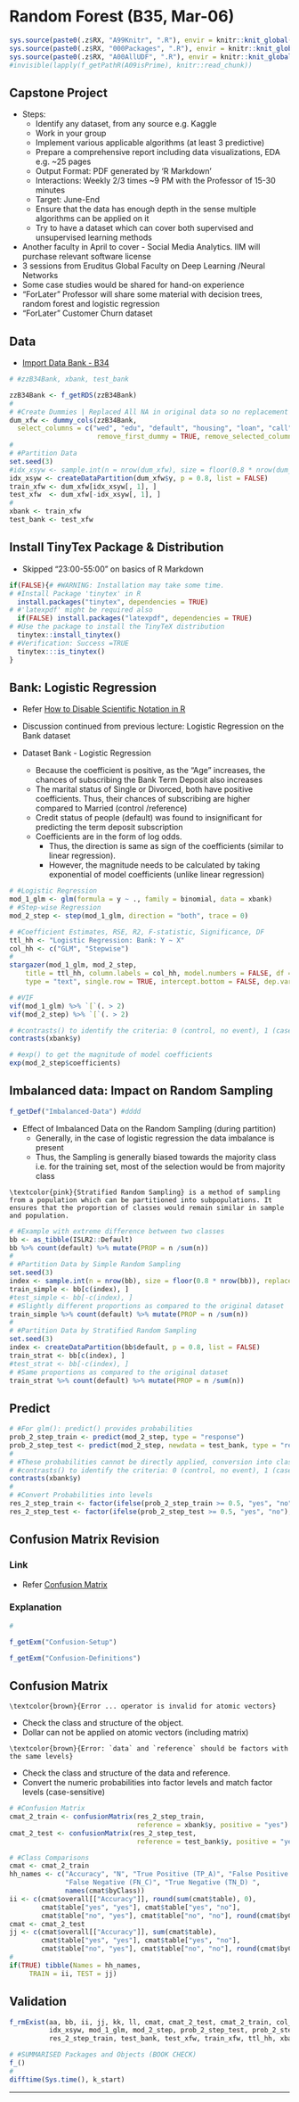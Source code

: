 # Random Forest (B35, Mar-06) {#b35}

```r
sys.source(paste0(.z$RX, "A99Knitr", ".R"), envir = knitr::knit_global())
sys.source(paste0(.z$RX, "000Packages", ".R"), envir = knitr::knit_global())
sys.source(paste0(.z$RX, "A00AllUDF", ".R"), envir = knitr::knit_global())
#invisible(lapply(f_getPathR(A09isPrime), knitr::read_chunk))
```

## Capstone Project

- Steps:
  - Identify any dataset, from any source e.g. Kaggle
  - Work in your group
  - Implement various applicable algorithms (at least 3 predictive)
  - Prepare a comprehensive report including data visualizations, EDA e.g. ~25 pages
  - Output Format: PDF generated by 'R Markdown'
  - Interactions: Weekly 2/3 times ~9 PM with the Professor of 15-30 minutes
  - Target: June-End
  - Ensure that the data has enough depth in the sense multiple algorithms can be applied on it
  - Try to have a dataset which can cover both supervised and unsupervised learning methods

- Another faculty in April to cover - Social Media Analytics. IIM will purchase relevant software license
- 3 sessions from Eruditus Global Faculty on Deep Learning /Neural Networks
- Some case studies would be shared for hand-on experience
- "ForLater" Professor will share some material with decision trees, random forest and logistic regression
- "ForLater" Customer Churn dataset

## Data

- [Import Data Bank - B34](#set-bank-b34 "b34")

```r
# #zzB34Bank, xbank, test_bank
```

```r
zzB34Bank <- f_getRDS(zzB34Bank)
#
# #Create Dummies | Replaced All NA in original data so no replacement in dummy columns |
dum_xfw <- dummy_cols(zzB34Bank, 
  select_columns = c("wed", "edu", "default", "housing", "loan", "call", "poutcome"),
                      remove_first_dummy = TRUE, remove_selected_columns = TRUE) 
#
# #Partition Data
set.seed(3)
#idx_xsyw <- sample.int(n = nrow(dum_xfw), size = floor(0.8 * nrow(dum_xfw)), replace = FALSE)
idx_xsyw <- createDataPartition(dum_xfw$y, p = 0.8, list = FALSE)
train_xfw <- dum_xfw[idx_xsyw[, 1], ] 
test_xfw  <- dum_xfw[-idx_xsyw[, 1], ]
#
xbank <- train_xfw
test_bank <- test_xfw
```

## Install TinyTex Package & Distribution

- Skipped "23:00-55:00" on basics of R Markdown

```r
if(FALSE){# #WARNING: Installation may take some time.
# #Install Package 'tinytex' in R
  install.packages("tinytex", dependencies = TRUE)
# #'latexpdf' might be required also
  if(FALSE) install.packages("latexpdf", dependencies = TRUE)
# #Use the package to install the TinyTeX distribution
  tinytex::install_tinytex()
# #Verification: Success =TRUE
  tinytex:::is_tinytex()
}
```


## Bank: Logistic Regression

- Refer [How to Disable Scientific Notation in R](#scipen-b09 "b09")
- Discussion continued from previous lecture: Logistic Regression on the Bank dataset


- Dataset Bank - Logistic Regression
  - Because the coefficient is positive, as the "Age" increases, the chances of subscribing the Bank Term Deposit also increases
  - The marital status of Single or Divorced, both have positive coefficients. Thus, their chances of subscribing are higher compared to Married (control /reference)
  - Credit status of people (default) was found to insignificant for predicting the term deposit subscription
  - Coefficients are in the form of log odds.
    - Thus, the direction is same as sign of the coefficients (similar to linear regression). 
    - However, the magnitude needs to be calculated by taking exponential of model coefficients (unlike linear regression)


```r
# #Logistic Regression 
mod_1_glm <- glm(formula = y ~ ., family = binomial, data = xbank)
# #Step-wise Regression
mod_2_step <- step(mod_1_glm, direction = "both", trace = 0)
```

```r
# #Coefficient Estimates, RSE, R2, F-statistic, Significance, DF
ttl_hh <- "Logistic Regression: Bank: Y ~ X"
col_hh <- c("GLM", "Stepwise")
#
stargazer(mod_1_glm, mod_2_step, 
    title = ttl_hh, column.labels = col_hh, model.numbers = FALSE, df = FALSE, report = "vc*", 
    type = "text", single.row = TRUE, intercept.bottom = FALSE, dep.var.caption = "", digits = 4)
```


```r
# #VIF
vif(mod_1_glm) %>% `[`(. > 2)
vif(mod_2_step) %>% `[`(. > 2)
```


```r
# #contrasts() to identify the criteria: 0 (control, no event), 1 (case, event)
contrasts(xbank$y)
```

```r
# #exp() to get the magnitude of model coefficients
exp(mod_2_step$coefficients)
```


## Imbalanced data: Impact on Random Sampling

```r
f_getDef("Imbalanced-Data") #dddd
```

- Effect of Imbalanced Data on the Random Sampling (during partition)
  - Generally, in the case of logistic regression the data imbalance is present 
  - Thus, the Sampling is generally biased towards the majority class i.e. for the training set, most of the selection would be from majority class 


```definition
\textcolor{pink}{Stratified Random Sampling} is a method of sampling from a population which can be partitioned into subpopulations. It ensures that the proportion of classes would remain similar in sample and population.
```


```r
# #Example with extreme difference between two classes 
bb <- as_tibble(ISLR2::Default)
bb %>% count(default) %>% mutate(PROP = n /sum(n))
#
# #Partition Data by Simple Random Sampling
set.seed(3)
index <- sample.int(n = nrow(bb), size = floor(0.8 * nrow(bb)), replace = FALSE)
train_simple <- bb[c(index), ]
#test_simple <- bb[-c(index), ]
# #Slightly different proportions as compared to the original dataset
train_simple %>% count(default) %>% mutate(PROP = n /sum(n))
#
# #Partition Data by Stratified Random Sampling
set.seed(3)
index <- createDataPartition(bb$default, p = 0.8, list = FALSE)
train_strat <- bb[c(index), ]
#test_strat <- bb[-c(index), ]
# #Same proportions as compared to the original dataset
train_strat %>% count(default) %>% mutate(PROP = n /sum(n))
```

## Predict

```r
# #For glm(): predict() provides probabilities 
prob_2_step_train <- predict(mod_2_step, type = "response")
prob_2_step_test <- predict(mod_2_step, newdata = test_bank, type = "response")
#
# #These probabilities cannot be directly applied, conversion into classes is required
# #contrasts() to identify the criteria: 0 (control, no event), 1 (case, event)
contrasts(xbank$y)
#
# #Convert Probabilities into levels
res_2_step_train <- factor(ifelse(prob_2_step_train >= 0.5, "yes", "no"), levels = c("no", "yes"))
res_2_step_test <- factor(ifelse(prob_2_step_test >= 0.5, "yes", "no"), levels = c("no", "yes"))
```

## Confusion Matrix Revision {.tabset .tabset-fade}

### Link {.unlisted .unnumbered}

- Refer [Confusion Matrix](#confusion-f67 "f67")

### Explanation {.unlisted .unnumbered}

```r
#
```

```r
f_getExm("Confusion-Setup")
```

```r
f_getExm("Confusion-Definitions")
```

## Confusion Matrix

```conjecture
\textcolor{brown}{Error ... operator is invalid for atomic vectors}
```

- Check the class and structure of the object. 
- Dollar can not be applied on atomic vectors (including matrix)

```conjecture
\textcolor{brown}{Error: `data` and `reference` should be factors with the same levels}
```

- Check the class and structure of the data and reference.
- Convert the numeric probabilities into factor levels and match factor levels (case-sensitive)

```r
# #Confusion Matrix 
cmat_2_train <- confusionMatrix(res_2_step_train, 
                                reference = xbank$y, positive = "yes")
cmat_2_test <- confusionMatrix(res_2_step_test, 
                                reference = test_bank$y, positive = "yes")
```


```r
# #Class Comparisons
cmat <- cmat_2_train
hh_names <- c("Accuracy", "N", "True Positive (TP_A)", "False Positive (FP_B)", 
              "False Negative (FN_C)", "True Negative (TN_D) ", 
              names(cmat$byClass))
ii <- c(cmat$overall[["Accuracy"]], round(sum(cmat$table), 0), 
        cmat$table["yes", "yes"], cmat$table["yes", "no"], 
        cmat$table["no", "yes"], cmat$table["no", "no"], round(cmat$byClass, 4))
cmat <- cmat_2_test
jj <- c(cmat$overall[["Accuracy"]], sum(cmat$table), 
        cmat$table["yes", "yes"], cmat$table["yes", "no"], 
        cmat$table["no", "yes"], cmat$table["no", "no"], round(cmat$byClass, 4))
#
if(TRUE) tibble(Names = hh_names, 
     TRAIN = ii, TEST = jj)
```



## Validation {.unlisted .unnumbered .tabset .tabset-fade}

```r
f_rmExist(aa, bb, ii, jj, kk, ll, cmat, cmat_2_test, cmat_2_train, col_hh, dum_xfw, hh_names, 
          idx_xsyw, mod_1_glm, mod_2_step, prob_2_step_test, prob_2_step_train, res_2_step_test,
          res_2_step_train, test_bank, test_xfw, train_xfw, ttl_hh, xbank, zzB34Bank)
```

```r
# #SUMMARISED Packages and Objects (BOOK CHECK)
f_()
#
difftime(Sys.time(), k_start)
```

****

